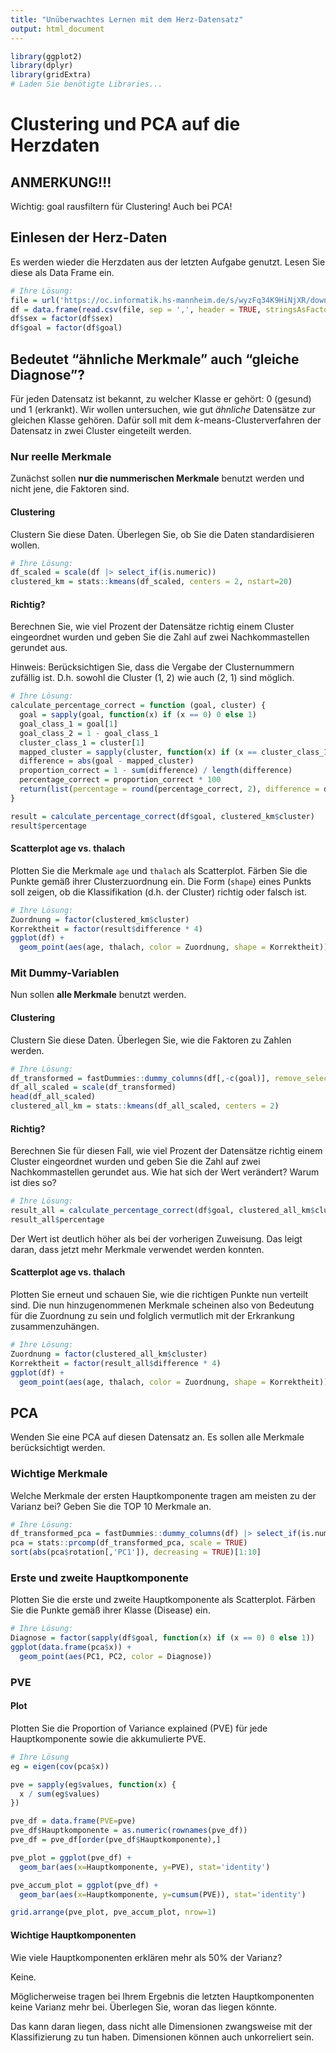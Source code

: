 ```yaml
---
title: "Unüberwachtes Lernen mit dem Herz-Datensatz"
output: html_document
---
```


```r
library(ggplot2)
library(dplyr)
library(gridExtra)
# Laden Sie benötigte Libraries...
```

# Clustering und PCA auf die Herzdaten

## ANMERKUNG!!!

Wichtig: goal rausfiltern für Clustering! Auch bei PCA!

## Einlesen der Herz-Daten

Es werden wieder die Herzdaten aus der letzten Aufgabe genutzt. Lesen Sie diese als Data Frame ein.

```r
# Ihre Lösung:
file = url('https://oc.informatik.hs-mannheim.de/s/wyzFq34K9HiNjXR/download')
df = data.frame(read.csv(file, sep = ',', header = TRUE, stringsAsFactors = TRUE))
df$sex = factor(df$sex)
df$goal = factor(df$goal)
```

## Bedeutet "ähnliche Merkmale" auch "gleiche Diagnose"?

Für jeden Datensatz ist bekannt, zu welcher Klasse er gehört: 0 (gesund) und 1 (erkrankt). Wir wollen untersuchen, wie gut *ähnliche* Datensätze zur gleichen Klasse gehören. Dafür soll mit dem $k$-means-Clusterverfahren der Datensatz in zwei Cluster eingeteilt werden.

### Nur reelle Merkmale

Zunächst sollen **nur die nummerischen Merkmale** benutzt werden und nicht jene, die Faktoren sind.

#### Clustering

Clustern Sie diese Daten. Überlegen Sie, ob Sie die Daten standardisieren wollen.

```r
# Ihre Lösung:
df_scaled = scale(df |> select_if(is.numeric))
clustered_km = stats::kmeans(df_scaled, centers = 2, nstart=20)
```

#### Richtig?

Berechnen Sie, wie viel Prozent der Datensätze richtig einem Cluster eingeordnet wurden und geben Sie die Zahl auf zwei Nachkommastellen gerundet aus.

Hinweis: Berücksichtigen Sie, dass die Vergabe der Clusternummern zufällig ist. D.h. sowohl die Cluster (1, 2) wie auch (2, 1) sind möglich.

```r
# Ihre Lösung:
calculate_percentage_correct = function (goal, cluster) {
  goal = sapply(goal, function(x) if (x == 0) 0 else 1)
  goal_class_1 = goal[1]
  goal_class_2 = 1 - goal_class_1
  cluster_class_1 = cluster[1]
  mapped_cluster = sapply(cluster, function(x) if (x == cluster_class_1) goal_class_1 else goal_class_2)
  difference = abs(goal - mapped_cluster)
  proportion_correct = 1 - sum(difference) / length(difference)
  percentage_correct = proportion_correct * 100
  return(list(percentage = round(percentage_correct, 2), difference = difference))
}

result = calculate_percentage_correct(df$goal, clustered_km$cluster)
result$percentage
```

#### Scatterplot age vs. thalach

Plotten Sie die Merkmale `age` und `thalach` als Scatterplot. Färben Sie die Punkte gemäß ihrer Clusterzuordnung ein. Die Form (`shape`) eines Punkts soll zeigen, ob die Klassifikation (d.h. der Cluster) richtig oder falsch ist.

```r
# Ihre Lösung:
Zuordnung = factor(clustered_km$cluster)
Korrektheit = factor(result$difference * 4)
ggplot(df) +
  geom_point(aes(age, thalach, color = Zuordnung, shape = Korrektheit))
```

### Mit Dummy-Variablen

Nun sollen **alle Merkmale** benutzt werden.

#### Clustering

Clustern Sie diese Daten. Überlegen Sie, wie die Faktoren zu Zahlen werden.

```r
# Ihre Lösung:
df_transformed = fastDummies::dummy_columns(df[,-c(goal)], remove_selected_columns=TRUE)
df_all_scaled = scale(df_transformed)
head(df_all_scaled)
clustered_all_km = stats::kmeans(df_all_scaled, centers = 2)
```

#### Richtig?

Berechnen Sie für diesen Fall, wie viel Prozent der Datensätze richtig einem Cluster eingeordnet wurden und geben Sie die Zahl auf zwei Nachkommastellen gerundet aus. Wie hat sich der Wert verändert? Warum ist dies so?

```r
# Ihre Lösung:
result_all = calculate_percentage_correct(df$goal, clustered_all_km$cluster)
result_all$percentage
```

Der Wert ist deutlich höher als bei der vorherigen Zuweisung. Das leigt daran, dass jetzt mehr Merkmale verwendet werden konnten.

#### Scatterplot age vs. thalach

Plotten Sie erneut und schauen Sie, wie die richtigen Punkte nun verteilt sind. Die nun hinzugenommenen Merkmale scheinen also von Bedeutung für die Zuordnung zu sein und folglich vermutlich mit der Erkrankung zusammenzuhängen.

```r
# Ihre Lösung:
Zuordnung = factor(clustered_all_km$cluster)
Korrektheit = factor(result_all$difference * 4)
ggplot(df) +
  geom_point(aes(age, thalach, color = Zuordnung, shape = Korrektheit))
```

## PCA

Wenden Sie eine PCA auf diesen Datensatz an. Es sollen alle Merkmale berücksichtigt werden.

### Wichtige Merkmale

Welche Merkmale der ersten Hauptkomponente tragen am meisten zu der Varianz bei? Geben Sie die TOP 10 Merkmale an.

```r
# Ihre Lösung:
df_transformed_pca = fastDummies::dummy_columns(df) |> select_if(is.numeric)
pca = stats::prcomp(df_transformed_pca, scale = TRUE)
sort(abs(pca$rotation[,'PC1']), decreasing = TRUE)[1:10]
```

### Erste und zweite Hauptkomponente

Plotten Sie die erste und zweite Hauptkomponente als Scatterplot. Färben Sie die Punkte gemäß ihrer Klasse (Disease) ein.

```r
# Ihre Lösung:
Diagnose = factor(sapply(df$goal, function(x) if (x == 0) 0 else 1))
ggplot(data.frame(pca$x)) +
  geom_point(aes(PC1, PC2, color = Diagnose))
```

### PVE

#### Plot

Plotten Sie die Proportion of Variance explained (PVE) für jede Hauptkomponente sowie die akkumulierte PVE.

```r
# Ihre Lösung
eg = eigen(cov(pca$x))

pve = sapply(eg$values, function(x) {
  x / sum(eg$values)
})

pve_df = data.frame(PVE=pve)
pve_df$Hauptkomponente = as.numeric(rownames(pve_df))
pve_df = pve_df[order(pve_df$Hauptkomponente),]

pve_plot = ggplot(pve_df) +
  geom_bar(aes(x=Hauptkomponente, y=PVE), stat='identity')

pve_accum_plot = ggplot(pve_df) +
  geom_bar(aes(x=Hauptkomponente, y=cumsum(PVE)), stat='identity')

grid.arrange(pve_plot, pve_accum_plot, nrow=1)
```

#### Wichtige Hauptkomponenten

Wie viele Hauptkomponenten erklären mehr als 50% der Varianz?

Keine.

Möglicherweise tragen bei Ihrem Ergebnis die letzten Hauptkomponenten keine Varianz mehr bei. Überlegen Sie, woran das liegen könnte.

Das kann daran liegen, dass nicht alle Dimensionen zwangsweise mit der Klassifizierung zu tun haben. Dimensionen können auch unkorreliert sein.

